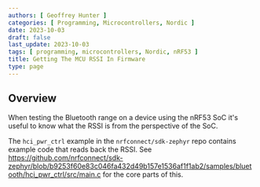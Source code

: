 ```yaml
---
authors: [ Geoffrey Hunter ]
categories: [ Programming, Microcontrollers, Nordic ]
date: 2023-10-03
draft: false
last_update: 2023-10-03
tags: [ programming, microcontrollers, Nordic, nRF53 ]
title: Getting The MCU RSSI In Firmware
type: page
---
```


## Overview

When testing the Bluetooth range on a device using the nRF53 SoC it's useful to know what the RSSI is from the perspective of the SoC.

The `hci_pwr_ctrl` example in the `nrfconnect/sdk-zephyr` repo contains example code that reads back the RSSI. See https://github.com/nrfconnect/sdk-zephyr/blob/b9253f60e83c046fa432d49b157e1536af1f1ab2/samples/bluetooth/hci_pwr_ctrl/src/main.c for the core parts of this.
